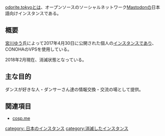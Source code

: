 {{小文字}}
{{Infobox instance
| Name          = [[odorite.tokyo]]
| Domain        = https://odorite.tokyo
| Admin         = [https://odorite.tokyo/@miyagawayuu <ruby>宮川ゆう</ruby>]
<!--| OS            = Ubuntu<ref>https://mstdn.jp/users/nullkal/updates/1015</ref>-->
| Country       = 日本国
| Start         = 2017年4月30日
}}[[odorite.tokyo]]とは、オープンソースのソーシャルネットワーク[[Mastodon]]の日本語向けインスタンスである。

== 概要 ==
[[宮川ゆう]]氏によって2017年4月30日に公開された個人の[[インスタンス]]であり、CONOHAのVPSを使用している。

2018年2月現在、消滅状態となっている。

== 主な目的 ==
ダンスが好きな人・ダンサーさん達の情報交換・交流の場として提供。

== 関連項目 ==
* [[cosp.me]]
{{DEFAULTSORT:odoritetokyo}}
[[category: 日本のインスタンス]]
[[category:消滅したインスタンス]]